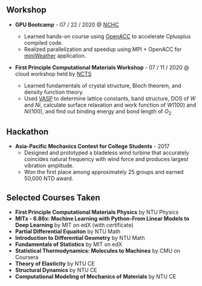 

## Workshop

+ **GPU Bootcamp** - 07 / 22 / 2020 @ [NCHC](https://www.nchc.org.tw/)
  - Learned hands-on course using [OpenACC](https://www.openacc.org/) to accelerate Cplusplus compiled code.
  - Realized parallelization and speedup using MPI + OpenACC for [miniWeather](https://github.com/mrnorman/miniWeather) application.

+ **First Principle Computational Materials Workshop** - 07 / 11 / 2020 @ cloud workshop held by [NCTS](http://phys.cts.nthu.edu.tw/main.php)
  - Learned fundamentals of crystal structure, Bloch theorem, and density function theory.
  - Used [VASP](https://www.vasp.at/) to determine lattice constants, band structure, DOS of $W$ and $Ni$, calculate surface relaxation and work function of $W(100)$ and $Ni(100)$, and find out binding energy and bond length of $O_2$



## Hackathon

+ **Asia-Pacific Mechanics Contest for College Students** - 2017
  - Designed and prototyped a bladeless wind turbine that accurately coincides natural frequency with wind force and produces largest vibration amplitude.
  - Won the first place among approximately 25 groups and earned 50,000 NTD award.



## Selected Courses Taken

+ **First Principle Computational Materials Physics** by NTU Physics
+ **MITx - 6.86x: Machine Learning with Python-From Linear Models to Deep Learning** by MIT on edX (with certificate)
+ **Partial Differential Equaiton** by NTU Math
+ **Introduction to Differential Geometry** by NTU Math
+ **Fundamentals of Statistics** by MIT on edX
+ **Statistical Thermodynamics: Molecules to Machines** by CMU on Coursera
+ **Theory of Elasticity** by NTU CE
+ **Structural Dynamics** by NTU CE
+ **Computational Modeling of Mechanics of Materials** by NTU CE
